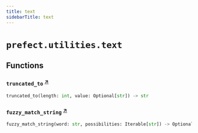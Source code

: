 ```yaml
---
title: text
sidebarTitle: text
---
```


# `prefect.utilities.text`

## Functions

### `truncated_to` <sup><a href="https://github.com/prefecthq/prefect/blob/main/src/prefect/utilities/text.py#L6" target="_blank">↗</a></sup>

```python
truncated_to(length: int, value: Optional[str]) -> str
```

### `fuzzy_match_string` <sup><a href="https://github.com/prefecthq/prefect/blob/main/src/prefect/utilities/text.py#L24" target="_blank">↗</a></sup>

```python
fuzzy_match_string(word: str, possibilities: Iterable[str]) -> Optional[str]
```
